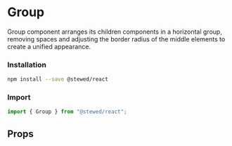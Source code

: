
# Group

Group component arranges its children components in a horizontal group, 
removing spaces and adjusting the border radius of the middle elements to create a unified appearance.

### Installation

```bash
npm install --save @stewed/react
```

### Import

```js
import { Group } from "@stewed/react";
```

<Meta of={GroupStories} />

<Stories />

## Props

<ArgTypes of={GroupStories} />
